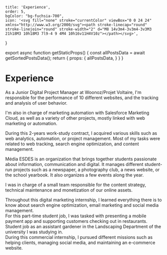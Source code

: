     title: 'Experience',
    order: 5,
    bgColor: "bg-fuchsia-700",
    icon: '<svg fill="none" stroke="currentColor" viewBox="0 0 24 24" xmlns="http://www.w3.org/2000/svg"><path stroke-linecap="round" stroke-linejoin="round" stroke-width="2" d="M8 14v3m4-3v3m4-3v3M3 21h18M3 10h18M3 7l9-4 9 4M4 10h16v11H4V10z"></path></svg>',

}


<Head>
  <title>{ metadata.title + ' | Martin Chevestrier' }</title>
</Head>

export async function getStaticProps() {
  const allPostsData = await getSortedPostsData();
  return {
    props: {
      allPostsData,
    }
  }
}




# Experience
<Main>
    <Section>
        <Card company="Projet Voltaire" logo={ projetvoltaire } place="Lyon, France">
          <Item title="Junior Digital Project Manager" span="September 2021 - Today">
            <p>As a Junior Digital Project Manager at Woonoz/Projet Voltaire, I'm responsible for the performance of 10 different websites, and the tracking and analysis of user behavior. </p>
            <p>I'm also in charge of marketing automation with Salesforce Marketing Cloud, as well as a variety of other projects, mostly linked with web marketing or automation. </p>
          </Item>
          <Item title="Content & Digital Marketing Assistant" span="September 2019 - August 2021">
            <p>During this 2-years work-study contract, I acquired various skills such as web analytics, automation, or project management.
            Most of my tasks were related to web tracking, search engine optimization, and content management. </p>
          </Item>
        </Card>
    </Section>
    <Section>
        <Card company="Média ESDES" logo={ mediaesdes } place="Lyon, France">
          <Item title="President" span="January 2019 - June 2021">
            <p>Média ESDES is an organization that brings together students passionate about information, communication and digital. It manages different student-run projects such as a newspaper, a photography club, a news website, or the school yearbook. It also organizes a few events along the year. </p>
          </Item>
          <Item title="Web Manager" span="September - December 2018">
            <p>I was in charge of a small team responsible for the content strategy, technical maintenance and monetization of our online assets. </p>
          </Item>
        </Card>
    </Section>
    <Section>
        <Card company="Cookson-CLAL" logo={ cookson } place="Lyon, France">
          <Item title="SEO" span="May - August 2019">
            Throughout this digital marketing internship, I learned everything there is to know about search engine optimization, email marketing and social media management.
          </Item>
        </Card>
    </Section>
    <Section>
        <Card company="Billee" logo={ billee } place="Paris, France">
          <Item title="Brand Ambassador" span="July - August 2018">
            For this part-time student job, I was tasked with presenting a mobile payment app and supporting customers checking out in restaurants.
          </Item>
        </Card>
    </Section>
    <Section>
        <Card company="Elon University Landscaping Department" logo={ elon } place="Elon, NC, USA">
          <Item title="Assistant Gardener" span="April - May 2018">
            Student job as an assistant gardener in the Landscaping Department of the university I was studying in.
          </Item>
        </Card>
    </Section>
    <Section>
        <Card company="Alyzée Marine" logo={ sailonboat } place="Lyon, France">
          <Item title="Web Marketing Assistant" span="May - June 2017">
            During this commercial internship, I pursued different missions such as helping clients, managing social media, and maintaining an e-commerce website.
          </Item>
        </Card>
    </Section>
</Main>

